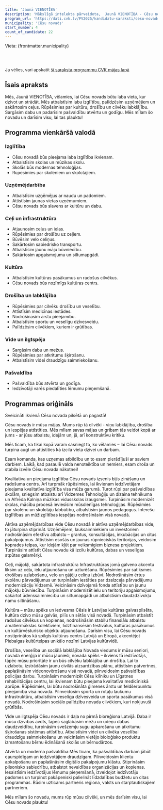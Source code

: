 ```yaml
---
title: 'Jaunā VIENOTĪBA'
description: 'Mākslīgā intelekta pārveidota,  Jaunā VIENOTĪBA - Cēsu novads programma vienkāršā valodā'
program_url: 'https://dati.cvk.lv/PV2025/kandidatu-saraksti/cesu-novads/jauna-vienotiba'
municipality: 'Cēsu novads'
start_number: 4
count_of_candidate: 22
---
```



Vieta: {frontmatter.municipality}<br/>

<Badge text="Kvalitatīva izglītība" variant="note" size="small" /> <Badge text="Atbalsts uzņēmējdarbībai" variant="note" size="small" /> <Badge text="Ceļu un infrastruktūras attīstība" variant="note" size="small" /> <Badge text="Kultūras atbalsts" variant="note" size="small" /> <Badge text="Drošība un labklājība" variant="note" size="small" />

<br/><br/> 

<Card title='Šis ir mākslīga intelekta ģenerēts apraksts' icon='starlight'>
    Ja vēlies, vari apskatīt <a href={frontmatter.program_url} target='_blank'>šī saraksta programmu CVK mājas lapā</a>
    </Card>

## Īsais apraksts

Mēs, Jaunā VIENOTĪBA, vēlamies, lai Cēsu novads būtu laba vieta, kur dzīvot un strādāt. Mēs atbalstīsim labu izglītību, palīdzēsim uzņēmējiem un sakārtosim ceļus. Rūpēsimies par kultūru, drošību un cilvēku labklājību. Sargāsim dabu un padarīsim pašvaldību atvērtu un godīgu. Mēs mīlam šo novadu un darīsim visu, lai tas plauktu!

## Programma vienkāršā valodā

### Izglītība
*   Cēsu novadā būs pieejama laba izglītība ikvienam.
*   Atbalstīsim skolas un mūzikas skolu.
*   Skolās būs modernas tehnoloģijas.
*   Rūpēsimies par skolēniem un skolotājiem.

### Uzņēmējdarbība
*   Atbalstīsim uzņēmējus ar naudu un padomiem.
*   Attīstīsim jaunas vietas uzņēmumiem.
*   Cēsu novads būs slavens ar kultūru un dabu.

### Ceļi un infrastruktūra
*   Atjaunosim ceļus un ielas.
*   Rūpēsimies par drošību uz ceļiem.
*   Būvēsim velo celiņus.
*   Sakārtosim sabiedrisko transportu.
*   Atbalstīsim jaunu māju būvniecību.
*   Sakārtosim apgaismojumu un siltumapgādi.

### Kultūra
*   Atbalstīsim kultūras pasākumus un radošus cilvēkus.
*   Cēsu novads būs nozīmīgs kultūras centrs.

### Drošība un labklājība
*   Rūpēsimies par cilvēku drošību un veselību.
*   Attīstīsim medicīnas iestādes.
*   Nodrošināsim ārstu pieejamību.
*   Atbalstīsim sportu un veselīgu dzīvesveidu.
*   Palīdzēsim cilvēkiem, kuriem ir grūtības.

### Vide un ilgtspēja
*   Sargāsim dabu un mežus.
*   Rūpēsimies par atkritumu šķirošanu.
*   Atbalstīsim videi draudzīgu saimniekošanu.

### Pašvaldība
*   Pašvaldība būs atvērta un godīga.
*   Iedzīvotāji varēs piedalīties lēmumu pieņemšanā.

## Programmas oriģināls

Sveicināti ikvienā Cēsu novada pilsētā un pagastā!

Cēsu novads ir mūsu mājas. Mums rūp tā cilvēki - viņu labklājība, drošība un iespējas attīstīties. Mēs mīlam savas mājas un gribam tās veidot kopā ar jums - ar jūsu atbalstu, idejām un, jā, arī konstruktīvu kritiku.

Mēs ticam, ka tikai kopā varam sasniegt to, ko vēlamies – lai Cēsu novads turpina augt un attīstīties kā izcila vieta dzīvei un darbam.

Esam komanda, kas uzņemas atbildību un to esam pierādījuši ar saviem darbiem. Laikā, kad pasaulē valda nenoteiktība un nemiers, esam droša un stabila izvēle Cēsu novada nākotnei!

Kvalitatīva un pieejama izglītība
Cēsu novads izsenis bijis zināšanu un radošuma centrs. Arī turpmāk rūpēsimies, lai ikvienam iedzīvotājam pieejama kvalitatīva izglītība visa mūža garumā. Turot rūpi par pašvaldības skolām, sniegsim atbalstu arī Vidzemes Tehnoloģiju un dizaina tehnikuma un Alfrēda Kalniņa mūzikas vidusskolas izaugsmei. Turpināsim modernizēt skolas, mācību procesā ieviesīsim mūsdienīgas tehnoloģijas. Rūpēsimies par skolēnu un skolotāju labbūtību, atbalstīsim jaunos pedagogus. Interešu izglītības un mūžizglītības iespējas nodrošināsim visā novadā.

Aktīva uzņēmējdarbības vide
Cēsu novadā ir aktīva uzņēmējdarbības vide, to jāturpina stiprināt. Uzņēmējiem, lauksaimniekiem un investoriem nodrošināsim efektīvu atbalstu – grantus, konsultācijas, inkubācijas un citus pakalpojumus. Attīstīsim esošās un jaunas rūpnieciskās teritorijas, veidosim koprades telpas, kur idejām kļūt par veiksmīgiem biznesa projektiem. Turpināsim attīstīt Cēsu novadu kā izcilu kultūras, dabas un veselīgas atpūtas galamērķi.

Ceļi, mājokļi, sakārtota infrastruktūra
Infrastruktūras jomā galveno akcentu liksim uz ceļu, ielu atjaunošanu un uzturēšanu. Rūpēsimies par satiksmes drošības uzlabošanu, velo un gājēju celiņu izbūvi. Nodrošināsim ērtus skolēnu pārvadājumus un turpināsim iestāties par dzelzceļa pārvadājumu modernizāciju Vidzemē.
Veicināsim dzīvojamā fonda attīstību un jaunu mājokļu būvniecību. Turpināsim modernizēt ielu un teritoriju apgaismojumu, sakārtot ūdenssaimniecību un siltumapgādi un atbalstīsim daudzdzīvokļu namu siltināšanu.

Kultūra – mūsu spēks un iedvesma
Cēsis ir Latvijas kultūras galvaspilsēta, kultūra dzīvo mūsu galvās, pilīs un sētās visā novadā. Turpināsim atbalstīt radošus cilvēkus un kopienas, nodrošināsim stabilu finansiālu atbalstu amatiermākslas kolektīviem, līdzfinansēsim festivālus, kultūras pasākumus un kultūrvēsturisko objektu atjaunošanu. Darīsim visu, lai Cēsu novads nostiprinātos kā spilgts kultūras centrs Latvijā un Eiropā, akcentējot Piebalgas kultūrtelpas unikālo nozīmi Latvijas kultūrvidē.

Drošība, veselība un sociālā labklājība
Novada viedums ir mūsu seniori, novada enerģija ir mūsu jaunieši, novada spēks – ikviens tā iedzīvotājs, tāpēc mūsu prioritāte ir un būs cilvēku labklājība un drošība. Lai to uzlabotu, izstrādāsim jaunu civilās aizsardzības plānu, attīstīsim patvertnes, paplašināsim videonovērošanu visā novadā, pilnveidosim pašvaldības policijas darbu. Turpināsim modernizēt Cēsu klīniku un Līgatnes rehabilitācijas centru, lai ikvienam būtu pieejama kvalitatīva medicīniskā aprūpe. Rūpēsimies, lai būtu nodrošināta ģimenes ārstu un feldšerpunktu pieejamība visā novadā.
Pilnveidosim sporta un rotaļu laukumu infrastruktūru, atbalstīsim veselīga dzīvesveida un sporta pasākumus visā novadā.
Nodrošināsim sociālo palīdzību novada cilvēkiem, kuri nokļuvuši grūtībās.

Vide un ilgtspēja
Cēsu novads ir daļa no pirmā bioreģiona Latvijā. Daba ir mūsu dzīvības avots, tāpēc saglabāsim mežu un ūdeņu dabas daudzveidību, turpināsim svešzemju sugu apkarošanu un atkritumu šķirošanas sistēmas attīstību. Atbalstīsim videi un cilvēka veselībai draudzīgu saimniekošanu un veicināsim vietējo bioloģisko produktu izmantošanu bērnu ēdināšanā skolās un bērnudārzos.

Atvērta un moderna pašvaldība
Mēs ticam, ka pašvaldības darbam jābūt caurspīdīgam un iedzīvotājiem draudzīgam. Pilnveidosim klientu apkalpošanu un paplašināsim digitālo pakalpojumu klāstu. Stiprināsim pilsonisko sabiedrību, atbalstot nevaldības organizācijas un kopienas. Iesaistīsim iedzīvotājus lēmumu pieņemšanā, izveidojot iedzīvotāju padomes un turpinot pakāpeniski palielināt līdzdalības budžetu un citas programmas. Būsim uzticams partneris reģiona, valsts un starptautiskajiem partneriem.

Mēs mīlam šo novadu, mums rūp mūsu cilvēki, un mēs darīsim visu, lai Cēsu novads plauktu!
